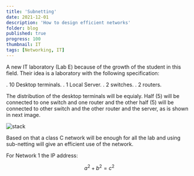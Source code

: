 ```yaml
---
title: 'Subnetting'
date: 2021-12-01
description: 'How to design efficient networks'
folder: blog
published: true
progress: 100
thumbnail: IT
tags: [Networking, IT]
---
```


A new IT laboratory (Lab E) because of the growth of the student in this
field. Their idea is a laboratory with the following specification:

. 10 Desktop terminals.
. 1 Local Server.
. 2 switches.
. 2 routers.

The distribution of the desktop terminals will be equialy.
Half (5) will be connected to one switch and one router and the
other half (5) will be connected to other switch and the other
router and the server, as is shown in next image.

![stack](diagram-1.png)

Based on that a class C network will be enough for all the lab and
using sub-netting will give an efficient use of the network.

For Network 1 the IP address:

$$
a^2 + b^2 = c^2
$$
